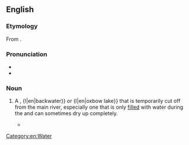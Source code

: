 ==English==

===Etymology===
From {{bor|en|wrh|bilabang}}.

===Pronunciation===
* {{IPA|en|/ˈbɪləbɒŋ/}}
* {{audio|en|EN-AU ck1 billabong.ogg|Audio (AU)}}
<!-- no rhymes due to stress -->

===Noun===
{{en-noun}}

# {{lb|en|Australia}} A {{l|en|anabranch}}, {l|en|backwater}} or {l|en|oxbow lake}} that is temporarily cut off from the main river, especially one that is only [[filled]] with water during the {{l|en|rainy season}} and can sometimes dry up completely.
#* {{quote-song|en|lyricist=Banjo Paterson|authorlink=Banjo Paterson|title=Waltzing Matilda|year=1895|url=http://www.rogerclarke.com/WM/Manuscript.gif|text=Oh there once was a swagman camped in the '''billabong''', Under the shade of a coolibah tree, And he sang as he looked at the old billy boiling, 'Who'll come a'waltzing Matilda, with me.'}}

[[Category:en:Water]]